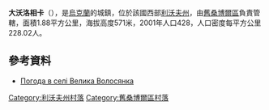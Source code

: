 {{coord|49|15|13|N|23|1|34|E|scale:100000|display=title}}

'''大沃洛相卡'''（{{lang-uk|Велика Волосянка}}），是[[烏克蘭|烏克蘭]]的城鎮，位於該國西部[[利沃夫州|利沃夫州]]，由[[舊桑博爾區|舊桑博爾區]]負責管轄，面積1.88平方公里，海拔高度571米，2001年人口428，人口密度每平方公里228.02人。

==參考資料==
* [http://weather.in.ua/ua/l'vovskaja/2733 Погода в селі Велика Волосянка]{{Wayback|url=http://weather.in.ua/ua/l'vovskaja/2733 |date=20111221144201 }}

[[Category:利沃夫州村落|Category:利沃夫州村落]]
[[Category:舊桑博爾區村落|Category:舊桑博爾區村落]]


{{Lviv-geo-stub}}